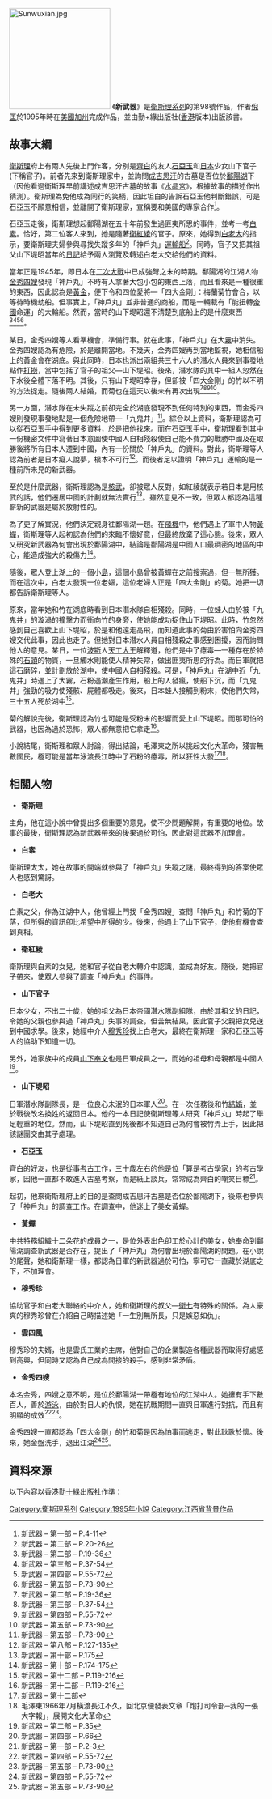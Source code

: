 [[File:Sunwuxian.jpg|200px]]
《'''新武器'''》是[[衛斯理系列|衛斯理系列]]的第98號作品，作者[[倪匡|倪匡]]於1995年時在[[美國|美國]][[加州|加州]]完成作品，並由勤+緣出版社([[香港|香港]]版本)出版該書。

==故事大綱==

[[衛斯理|衛斯理]]府上有兩人先後上門作客，分別是[[齊白|齊白]]的友人[[石亞玉|石亞玉]]和[[日本|日本]]少女山下官子(下稱官子)。前者先來到衛斯理家中，並詢問[[成吉思汗|成吉思汗]]的古墓是否位於[[鄱陽湖|鄱陽湖]]下（因他看過衛斯理早前講述成吉思汗古墓的故事《[[水晶宮_(小說)|水晶宮]]》，根據故事的描述作出猜測）。衛斯理為免他成為同行的笑柄，因此坦白的告訴石亞玉他判斷錯誤，可是石亞玉不願意相信，並離開了衛斯理家，宣稱要和美國的專家合作<ref>新武器 – 第一部 – P.4-11</ref>。

石亞玉走後，衛斯理想起鄱陽湖在五十年前發生過匪夷所思的事件，並考一考[[白素|白素]]。恰好，第二位客人來到，她是隨著[[衛紅綾|衛紅綾]]的官子。原來，她得到[[白老大|白老大]]的指示，要衛斯理夫婦參與尋找失蹤多年的「神戶丸」[[運輸船|運輸船]]<ref>新武器 – 第二部 – P.20-26</ref>。同時，官子又把其祖父山下堤昭當年的[[日記|日記]]給予兩人瀏覽及轉述白老大交給他們的資料。

當年正是1945年，即日本在[[二次大戰|二次大戰]]中已成強弩之末的時期。鄱陽湖的江湖人物[[金秀四嫂|金秀四嫂]]發現「神戶丸」不時有人拿著大包小包的東西上落，而且看來是一種很重的東西，因此認為是[[黃金|黃金]]，便下令和四位愛將—「四大金剛」：梅蘭菊竹會合，以等待時機劫船。但事實上，「神戶丸」並非普通的商船，而是一輛載有「能扭轉[[日本帝國|帝國]]命運」的大輪船。然而，當時的山下堤昭還不清楚到底船上的是什麼東西<ref name="a">新武器 – 第二部 – P.19-36</ref><ref name="b">新武器 – 第三部 – P.37-54</ref><ref name="c">新武器 – 第四部 – P.55-72</ref><ref name="d">新武器 – 第五部 – P.73-90</ref>。

某日，金秀四嫂等人看準機會，準備行事。就在此事，「神戶丸」在大[[霧|霧]]中消失。金秀四嫂認為有危險，於是離開當地。不幾天，金秀四嫂再到當地監視，她相信船上的黃金會在湖底。與此同時，日本也派出兩組共三十六人的潛水人員來到事發地點作[[打撈|打撈]]，當中包括了官子的祖父—山下堤昭。後來，潛水隊的其中一組人忽然在下水後全體下落不明。其後，只有山下堤昭幸存，但卻被「四大金剛」的竹以不明的方法捉走。隨後兩人結婚，而菊也在這天以後未有再次出現<ref name="a">新武器 – 第二部 – P.19-36</ref><ref name="b">新武器 – 第三部 – P.37-54</ref><ref name="c">新武器 – 第四部 – P.55-72</ref><ref name="d">新武器 – 第五部 – P.73-90</ref>。

另一方面，潛水隊在未失蹤之前卻完全於湖底發現不到任何特別的東西，而金秀四嫂則發現事發地點是一個危險地帶—「九鬼井」<ref name="d">新武器 – 第五部 – P.73-90</ref>。綜合以上資料，衛斯理認為可以從石亞玉手中得到更多資料，於是把他找來。而在石亞玉手中，衛斯理看到其中一份機密文件中寫著日本意圖使中國人自相殘殺使自己能不費力的戰勝中國及在取勝後將所有日本人遷到中國，內有一份關於「神戶丸」的資料。對此，衛斯理等人認為前者是日本癡人說夢，根本不可行<ref>新武器 – 第八部 – P.127-135</ref>。而後者足以證明「神戶丸」運輸的是一種前所未見的新武器。

至於是什麼武器，衛斯理認為是[[核武|核武]]，卻被眾人反對，如紅綾就表示若日本是用核武的話，他們遷居中國的計劃就無法實行<ref>新武器 – 第十部 – P.175</ref>。雖然意見不一致，但眾人都認為這種嶄新的武器是屬於放射性的。

為了更了解實況，他們決定親身往鄱陽湖一趟。在[[飛機|飛機]]中，他們遇上了軍中人物[[黃蟬_(小說人物)|黃蟬]]，衛斯理等人起初認為他們的來臨不懷好意，但最終放棄了這心態。後來，眾人又研究新武器為何會出現於鄱陽湖中，結論是鄱陽湖是中國人口最稠密的地區的中心，能造成強大的殺傷力<ref>新武器 – 第十部 – P.174-175</ref>。

隨後，眾人登上湖上的一個小[[島|島]]，這個小島曾被黃蟬在之前搜索過，但一無所獲。而在這次中，白老大發現一位老嫗，這位老婦人正是「四大金剛」的菊。她把一切都告訴衛斯理等人。

原來，當年她和竹在湖底時看到日本潛水隊自相殘殺。同時，一位蛙人由於被「九鬼井」的漩渦的撞擊力而衝向竹的身旁，使她能成功捉住山下堤昭。此時，竹忽然感到自己喜歡上山下堤昭，於是和他遠走高飛，而知道此事的菊由於害怕向金秀四嫂交代此事，因此也走了。但她對日本潛水人員自相殘殺之事感到困擾，因而詢問他人的意見。某日，一位[[波斯|波斯]]人[[天工大王|天工大王]]解釋道，他們是中了癔毒—一種存在於特殊的[[石頭|石頭]]的物質，一旦觸水則能使人精神失常，做出匪夷所思的行為。而日軍就把這石磨碎，並計劃放於湖中，使中國人自相殘殺。可是，「神戶丸」在湖中近「九鬼井」時遇上了大霧，石粉遇潮產生作用，船上的人發瘋，使船下沉，而「九鬼井」強勁的吸力使殘骸、屍體都吸走。後來，日本蛙人接觸到粉末，使他們失常，三十五人死於湖中<ref name="e">新武器 – 第十二部 – P.119-216</ref>。

菊的解說完後，衛斯理認為竹也可能是受粉末的影響而愛上山下堤昭。而那可怕的武器，也因為過於恐怖，眾人都無意把它拿走<ref name="e">新武器 – 第十二部 – P.119-216</ref>。

小說結尾，衛斯理和眾人討論，得出結論，毛澤東之所以挑起文化大革命，殘害無數國民，極可能是當年泳渡長江時中了石粉的癔毒，所以狂性大發<ref>新武器 – 第十二部</ref><ref>毛澤東1966年7月橫渡長江不久，回北京便發表文章「炮打司令部─我的一張大字報」，展開文化大革命</ref>。

==相關人物==
*'''衛斯理'''
主角，他在這小說中曾提出多個重要的意見，使不少問題解開，有重要的地位。故事的最後，衛斯理認為新武器帶來的後果過於可怕，因此對這武器不加理會。

*'''白素'''
衛斯理太太，她在故事的開端就參與了「神戶丸」失蹤之謎，最終得到的答案使眾人也感到驚訝。

*'''白老大'''
白素之父，作為江湖中人，他曾經上門找「金秀四嫂」查問「神戶丸」和竹菊的下落，但所得的資訊卻比希望中所得的少。後來，他遇上了山下官子，使他有機會查到真相。

*'''衛紅綾'''
衛斯理與白素的女兒，她和官子從白老大轉介中認識，並成為好友。隨後，她把官子帶來，使眾人參與了調查「神戶丸」的事件。

*'''山下官子'''
日本少女，不出二十歲，她的祖父為日本帝國潛水隊副組隊，由於其祖父的日記，令她的父親也參與過「神戶丸」失事的調查，但苦無結果，因此官子父親把女兒送到中國求學。後來，她經中介人[[穆秀珍|穆秀珍]]找上白老大，最終在衛斯理一家和石亞玉等人的協助下知道一切。

另外，她家族中的成員[[山下奉文|山下奉文]]也是日軍成員之一，而她的祖母和母親都是中國人<ref>新武器 – 第二部 – P.35</ref>。

*'''山下堤昭'''
日軍潛水隊副隊長，是一位良心未泯的日本軍人<ref>新武器 – 第四部 – P.66</ref>。在一次任務後和竹[[結婚|結婚]]，並於戰後改名換姓的返回日本。他的一本日記使衛斯理等人研究「神戶丸」時起了舉足輕重的地位。然而，山下堤昭直到死後都不知道自己為何會被竹弄上手，因此把該謎團交由其子處理。

*'''石亞玉'''
齊白的好友，也是從事[[考古|考古]]工作，三十歲左右的他是位「算是考古學家」的考古學家，因他一直都不敢進入古墓考察，而是紙上談兵，常常成為齊白的嘲笑目標<ref>新武器 – 第一部 – P.2-3</ref>。

起初，他來衛斯理府上的目的是查問成吉思汗古墓是否位於鄱陽湖下，後來也參與了「神戶丸」的調查工作。在調查中，他迷上了美女黃蟬。

*'''黃蟬'''
中共特務組織十二朵花的成員之一，是位外表出色卻工於心計的美女，她奉命到鄱陽湖調查新武器是否存在，提出了「神戶丸」為何會出現於鄱陽湖的問題。在小說的尾聲，她和衛斯理一樣，都認為日軍的新武器過於可怕，寧可它一直藏於湖底之下，不加理會。

*'''穆秀珍'''
協助官子和白老大聯絡的中介人，她和衛斯理的叔父—[[衛七|衛七]]有特殊的關係。為人豪爽的穆秀珍曾在介紹自己時描述她「一生別無所長，只是嫉惡如仇」。

*'''雲四風'''
穆秀珍的夫婿，也是雲氏工業的主席，他對自己的企業製造各種武器而取得好處感到高興，但同時又認為自己成為間接的殺手，感到非常矛盾。

*'''金秀四嫂'''
本名金秀，四嫂之意不明，是位於鄱陽湖一帶極有地位的江湖中人。她擁有手下數百人，善於[[游泳|游泳]]，由於對日人的仇恨，她在抗戰期間一直與日軍進行對抗，而且有明顯的成效<ref name="c">新武器 – 第四部 – P.55-72</ref><ref name="d">新武器 – 第五部 – P.73-90</ref>。

金秀四嫂一直都認為「四大金剛」的竹和菊是因為怕事而逃走，對此耿耿於懷。後來，她金盤洗手，退出江湖<ref name="c">新武器 – 第四部 – P.55-72</ref><ref name="d">新武器 – 第五部 – P.73-90</ref>。

==資料來源==
以下內容以香港[[勤十綠出版社|勤十綠出版社]]作準：
{{reflist|3}}

{{s-start}}
{{s-bef | before=097 [[前世(小說)|前世]]}}
{{s-ttl | title=衛斯理系列（按編號） | years=098}}
{{s-aft | after=099 [[病毒_(小說)|病毒]]}}
{{end box}}

{{衛斯理系列}}
[[Category:衛斯理系列|Category:衛斯理系列]]
[[Category:1995年小說|Category:1995年小說]]
[[Category:江西省背景作品|Category:江西省背景作品]]